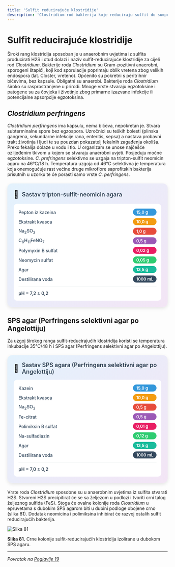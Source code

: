 ```yaml
---
title: 'Sulfit reducirajuće klostridije'
description: 'Clostridium rod bakterija koje reduciraju sulfit do sumporovodika'
---
```


# Sulfit reducirajuće klostridije

Široki rang klostridija sposoban je u anaerobnim uvjetima iz sulfita producirati H2S i otud dolazi i naziv sulfit-reducirajuće klostridije za cijeli rod *Clostridium*. Bakterije roda *Clostridium* su Gram-pozitivni anaerobni, sporogeni štapići, koji kod sporulacije poprimaju oblik vretena zbog velikih endospora (lat. Closter, vreteno). Općenito su pokretni s peritrihnir bičevima, bez kapsule. Obligatni su anaerobi. Bakterije roda *Clostridium* široko su rasprostranjene u prirodi. Mnoge vrste stvaraju egzotoksine i patogene su za čovjeka i životinje zbog primarne izazvane infekcije ili potencijalne apsorpcije egzotoksina.

## *Clostridium perfringens*

*Clostridium perfringens* ima kapsulu, nema bičeva, nepokretan je. Stvara subterminalne spore bez egzospora. Uzročnici su teških bolesti (plinska gangrena, sekundarne infekcije rana, enteritis, sepsa) a nastava probavni trakt životinja i ljudi te su pouzdan pokazatelj fekalnih zagađenja okoliša. Preko fekalija dolaze u vodu i tlo. U organizam se unose najčešće ozlijeđenim tkivom u kojem se stvaraju anaerobni uvjeti. Posjeduju moćne egzotoksine. *C. prefringens* selektivno se uzgaja na tripton-sulfit neomicin agaru na 46°C/18 h. Temperatura uzgoja od 46°C selektivna je temperatura koja onemogućuje rast većine druge mikroflore saprofitskih bakterija prisutnih u uzorku te će porasti samo vrste *C. perfringens*.

<div style="max-width: 520px; background: linear-gradient(135deg, #e3f2fd 0%, #f3e5f5 100%); border-radius: 15px; padding: 20px; box-shadow: 0 4px 12px rgba(0,0,0,0.1); margin: 20px auto;">
  <div style="display: flex; align-items: center; margin-bottom: 15px;">
    <span style="font-size: 24px; margin-right: 10px;">🧫</span>
    <h3 style="margin: 0; color: #2c3e50; font-weight: 600; font-size: 18px;">Sastav tripton-sulfit-neomicin agara</h3>
  </div>
  <div style="background: white; border-radius: 10px; padding: 15px;">
    <div style="display: grid; grid-template-columns: minmax(0, 1fr) auto; gap: 8px 15px; align-items: center;">
      <span style="font-weight: 500; color: #34495e; font-size: 14px;">Pepton iz kazeina</span>
      <span style="background: #3498db; color: white; padding: 3px 10px; border-radius: 15px; font-size: 13px; font-weight: 600;">15,0 g</span>
      <span style="font-weight: 500; color: #34495e; font-size: 14px;">Ekstrakt kvasca</span>
      <span style="background: #f39c12; color: white; padding: 3px 10px; border-radius: 15px; font-size: 13px; font-weight: 600;">10,0 g</span>
      <span style="font-weight: 500; color: #34495e; font-size: 14px;">Na<sub>2</sub>SO<sub>3</sub></span>
      <span style="background: #e74c3c; color: white; padding: 3px 10px; border-radius: 15px; font-size: 13px; font-weight: 600;">1,0 g</span>
      <span style="font-weight: 500; color: #34495e; font-size: 14px;">C<sub>6</sub>H<sub>11</sub>FeNO<sub>7</sub></span>
      <span style="background: #9b59b6; color: white; padding: 3px 10px; border-radius: 15px; font-size: 13px; font-weight: 600;">0,5 g</span>
      <span style="font-weight: 500; color: #34495e; font-size: 14px;">Polymyxin B sulfat</span>
      <span style="background: #e91e63; color: white; padding: 3px 10px; border-radius: 15px; font-size: 13px; font-weight: 600;">0,02 g</span>
      <span style="font-weight: 500; color: #34495e; font-size: 14px;">Neomycin sulfat</span>
      <span style="background: #2ecc71; color: white; padding: 3px 10px; border-radius: 15px; font-size: 13px; font-weight: 600;">0,05 g</span>
      <span style="font-weight: 500; color: #34495e; font-size: 14px;">Agar</span>
      <span style="background: #1abc9c; color: white; padding: 3px 10px; border-radius: 15px; font-size: 13px; font-weight: 600;">13,5 g</span>
      <span style="font-weight: 500; color: #34495e; font-size: 14px;">Destilirana voda</span>
      <span style="background: #34495e; color: white; padding: 3px 10px; border-radius: 15px; font-size: 13px; font-weight: 600;">1000 mL</span>
    </div>
    <div style="margin-top: 12px; padding-top: 12px; border-top: 1px solid #ecf0f1;">
      <span style="font-weight: 600; color: #2c3e50; font-size: 14px;">pH = 7,2 ± 0,2</span>
    </div>
  </div>
</div>

## SPS agar (Perfringens selektivni agar po Angelottiju)

Za uzgoj širokog ranga sulfit-reducirajućih klostridija koristi se temperatura inkubacije 35°C/48 h i SPS agar (Perfringens selektivni agar po Angelottiju).

<div style="max-width: 520px; background: linear-gradient(135deg, #e3f2fd 0%, #f3e5f5 100%); border-radius: 15px; padding: 20px; box-shadow: 0 4px 12px rgba(0,0,0,0.1); margin: 20px auto;">
  <div style="display: flex; align-items: center; margin-bottom: 15px;">
    <span style="font-size: 24px; margin-right: 10px;">🧫</span>
    <h3 style="margin: 0; color: #2c3e50; font-weight: 600; font-size: 18px;">Sastav SPS agara (Perfringens selektivni agar po Angelottiju)</h3>
  </div>
  <div style="background: white; border-radius: 10px; padding: 15px;">
    <div style="display: grid; grid-template-columns: minmax(0, 1fr) auto; gap: 8px 15px; align-items: center;">
      <span style="font-weight: 500; color: #34495e; font-size: 14px;">Kazein</span>
      <span style="background: #3498db; color: white; padding: 3px 10px; border-radius: 15px; font-size: 13px; font-weight: 600;">15,0 g</span>
      <span style="font-weight: 500; color: #34495e; font-size: 14px;">Ekstrakt kvasca</span>
      <span style="background: #f39c12; color: white; padding: 3px 10px; border-radius: 15px; font-size: 13px; font-weight: 600;">10,0 g</span>
      <span style="font-weight: 500; color: #34495e; font-size: 14px;">Na<sub>2</sub>SO<sub>3</sub></span>
      <span style="background: #e74c3c; color: white; padding: 3px 10px; border-radius: 15px; font-size: 13px; font-weight: 600;">0,5 g</span>
      <span style="font-weight: 500; color: #34495e; font-size: 14px;">Fe-citrat</span>
      <span style="background: #9b59b6; color: white; padding: 3px 10px; border-radius: 15px; font-size: 13px; font-weight: 600;">0,5 g</span>
      <span style="font-weight: 500; color: #34495e; font-size: 14px;">Polimiksin B sulfat</span>
      <span style="background: #e91e63; color: white; padding: 3px 10px; border-radius: 15px; font-size: 13px; font-weight: 600;">0,01 g</span>
      <span style="font-weight: 500; color: #34495e; font-size: 14px;">Na-sulfadiazin</span>
      <span style="background: #2ecc71; color: white; padding: 3px 10px; border-radius: 15px; font-size: 13px; font-weight: 600;">0,12 g</span>
      <span style="font-weight: 500; color: #34495e; font-size: 14px;">Agar</span>
      <span style="background: #1abc9c; color: white; padding: 3px 10px; border-radius: 15px; font-size: 13px; font-weight: 600;">13,5 g</span>
      <span style="font-weight: 500; color: #34495e; font-size: 14px;">Destilirana voda</span>
      <span style="background: #34495e; color: white; padding: 3px 10px; border-radius: 15px; font-size: 13px; font-weight: 600;">1000 mL</span>
    </div>
    <div style="margin-top: 12px; padding-top: 12px; border-top: 1px solid #ecf0f1;">
      <span style="font-weight: 600; color: #2c3e50; font-size: 14px;">pH = 7,0 ± 0,2</span>
    </div>
  </div>
</div>

Vrste roda *Clostridium* sposobne su u anaerobnim uvjetima iz sulfita stvarati H2S. Stvoreni H2S precipitirat će se sa željezom u podlozi i tvoriti crni talog željeznog sulfida (FeS). Stoga će ovalne kolonije roda *Clostridium* u epruvetama s dubokim SPS agarom biti u dubini podloge obojene crno (slika 81). Dodatak neomicina i polimiksina inhibirat će razvoj ostalih sulfit reducirajućih bakterija.

![Slika 81](/Images/slika81.jpg)

**Slika 81.** Crne kolonije sulfit-reducirajućih klostridija izolirane u dubokom SPS agaru.

---

*Povratak na [Poglavlje 19](/poglavlje-19)*

